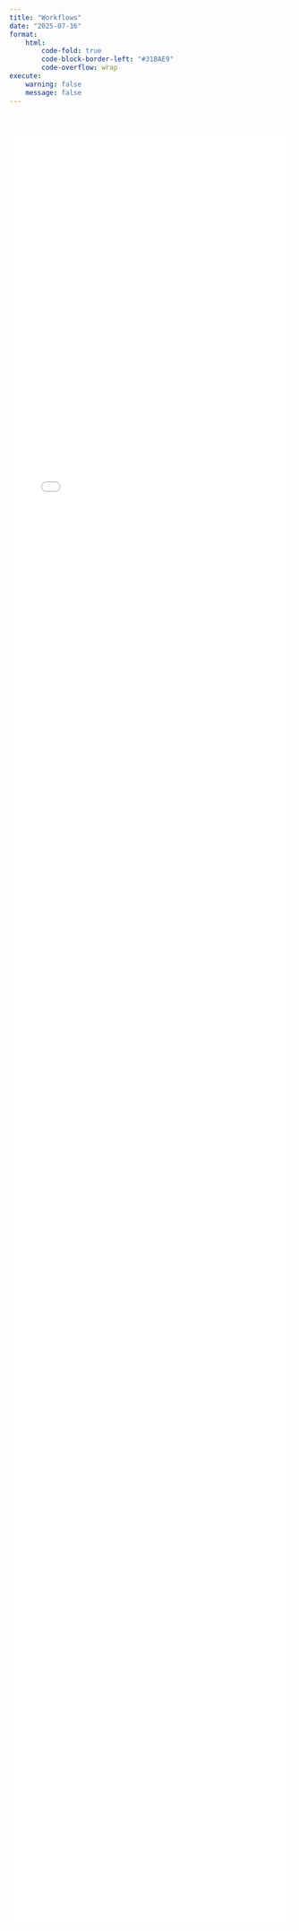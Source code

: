 ```yaml
---
title: "Workflows"
date: "2025-07-16"
format: 
    html:
        code-fold: true
        code-block-border-left: "#31BAE9"
        code-overflow: wrap
execute:
    warning: false
    message: false
---
```


<br>

:::{.column-page}

```{=html}
<iframe src="assets/workflows.html" width="100%" height="3200px" style="border:none;"></iframe>
```

:::